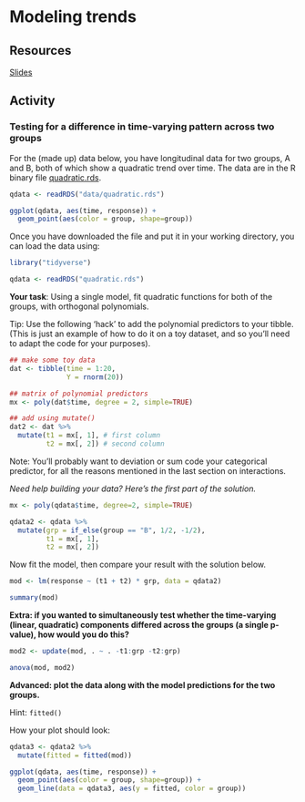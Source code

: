 # Modeling trends

## Resources

[Slides](slides/04_trends/index.html)

## Activity

### Testing for a difference in time-varying pattern across two groups

:::{.try}

For the (made up) data below, you have longitudinal data for two groups, A and B, both of which show a quadratic trend over time. The data are in the R binary file [quadratic.rds](data/quadratic.rds){target="_download"}.

```r
qdata <- readRDS("data/quadratic.rds")
```

```r
ggplot(qdata, aes(time, response)) +
  geom_point(aes(color = group, shape=group))
```

Once you have downloaded the file and put it in your working directory, you can load the data using:

```r
library("tidyverse")

qdata <- readRDS("quadratic.rds")
```

**Your task**: Using a single model, fit quadratic functions for both of the groups, with orthogonal polynomials.

Tip: Use the following 'hack' to add the polynomial predictors to your tibble. (This is just an example of how to do it on a toy dataset, and so you'll need to adapt the code for your purposes).

```r
## make some toy data
dat <- tibble(time = 1:20,
              Y = rnorm(20))

## matrix of polynomial predictors
mx <- poly(dat$time, degree = 2, simple=TRUE)

## add using mutate()
dat2 <- dat %>%
  mutate(t1 = mx[, 1], # first column
         t2 = mx[, 2]) # second column
```

Note: You'll probably want to deviation or sum code your categorical predictor, for all the reasons mentioned in the last section on interactions.

*Need help building your data? Here's the first part of the solution.*

```r
mx <- poly(qdata$time, degree=2, simple=TRUE)

qdata2 <- qdata %>%
  mutate(grp = if_else(group == "B", 1/2, -1/2),
         t1 = mx[, 1],
         t2 = mx[, 2])         
```

Now fit the model, then compare your result with the solution below.

```r
mod <- lm(response ~ (t1 + t2) * grp, data = qdata2)

summary(mod)
```

**Extra: if you wanted to simultaneously test whether the time-varying (linear, quadratic) components differed across the groups (a single p-value), how would you do this?**

```r
mod2 <- update(mod, . ~ . -t1:grp -t2:grp)

anova(mod, mod2)
```

**Advanced: plot the data along with the model predictions for the two groups.**

Hint: `fitted()`

How your plot should look:

```r
qdata3 <- qdata2 %>%
  mutate(fitted = fitted(mod))

ggplot(qdata, aes(time, response)) +
  geom_point(aes(color = group, shape=group)) +
  geom_line(data = qdata3, aes(y = fitted, color = group))
```

```r
```

```r
```

:::
